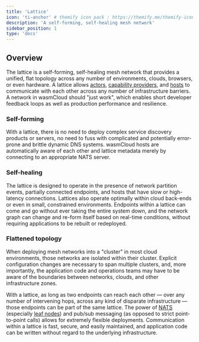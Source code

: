 ```yaml
---
title: 'Lattice'
icon: 'ti-anchor' # themify icon pack : https://themify.me/themify-icons
description: 'A self-forming, self-healing mesh network'
sidebar_position: 1
type: 'docs'
---
```


<head>
  <meta name="robots" content="noindex">
</head>

## Overview

The lattice is a self-forming, self-healing mesh network that provides a unified, flat topology across any number of environments, clouds, browsers, or even hardware. A lattice allows [actors](/docs/0.82/concepts/actors), [capability providers](/docs/0.82/concepts/capabilities), and [hosts](/docs/0.82/concepts/hosts) to communicate with each other across any number of infrastructure barriers. A network in wasmCloud should "just work", which enables short developer feedback loops as well as production performance and resilience.

### Self-forming

With a lattice, there is no need to deploy complex service discovery products or servers, no need to fuss with complicated and potentially error-prone and brittle dynamic DNS systems. wasmCloud hosts are automatically aware of each other and lattice metadata merely by connecting to an appropriate NATS server.

### Self-healing

The lattice is designed to operate in the presence of network partition events, partially connected endpoints, and hosts that have slow or high-latency connections. Lattices also operate optimally within cloud back-ends or even in small, constrained environments. Endpoints within a lattice can come and go without ever taking the entire system down, and the network graph can change and re-form itself based on real-time conditions, without requiring applications to be rebuilt or redeployed.

### Flattened topology

When deploying mesh networks into a "cluster" in most cloud environments, those networks are isolated within their cluster. Explicit configuration changes are necessary to span multiple clusters, and, more importantly, the application code and operations teams may have to be aware of the boundaries between networks, clouds, and other infrastructure zones.

With a lattice, as long as two endpoints can reach each other — over any number of intervening hops, across any kind of disparate infrastructure — those endpoints can be part of the same lattice. The power of [NATS](https://docs.nats.io/) (especially [leaf nodes](https://docs.nats.io/running-a-nats-service/configuration/leafnodes)) and pub/sub messaging (as opposed to strict point-to-point calls) allows for extremely flexible deployments. Communication within a lattice is fast, secure, and easily maintained, and application code can be written without regard to the underlying infrastructure.
